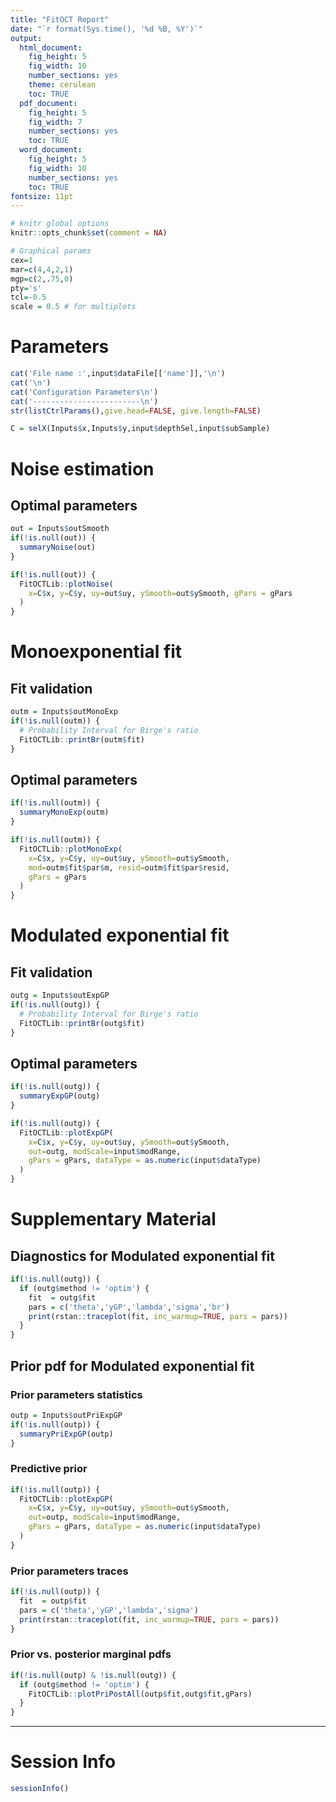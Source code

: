 ```yaml
---
title: "FitOCT Report"
date: "`r format(Sys.time(), '%d %B, %Y')`"
output:
  html_document:
    fig_height: 5
    fig_width: 10
    number_sections: yes
    theme: cerulean
    toc: TRUE
  pdf_document:
    fig_height: 5
    fig_width: 7
    number_sections: yes
    toc: TRUE
  word_document:
    fig_height: 5
    fig_width: 10
    number_sections: yes
    toc: TRUE
fontsize: 11pt
---
```


```r
# knitr global options
knitr::opts_chunk$set(comment = NA)

# Graphical params
cex=1
mar=c(4,4,2,1)
mgp=c(2,.75,0)
pty='s'
tcl=-0.5
scale = 0.5 # for multiplots
```

# Parameters

```r
cat('File name :',input$dataFile[['name']],'\n')
cat('\n')
cat('Configuration Parameters\n')
cat('------------------------\n')
str(listCtrlParams(),give.head=FALSE, give.length=FALSE)

C = selX(Inputs$x,Inputs$y,input$depthSel,input$subSample)
```


# Noise estimation

## Optimal parameters

```r
out = Inputs$outSmooth
if(!is.null(out)) {
  summaryNoise(out) 
}
```


```r
if(!is.null(out)) {
  FitOCTLib::plotNoise(
    x=C$x, y=C$y, uy=out$uy, ySmooth=out$ySmooth, gPars = gPars
  )
}
```

# Monoexponential fit

## Fit validation

```r
outm = Inputs$outMonoExp
if(!is.null(outm)) {
  # Probability Interval for Birge's ratio
  FitOCTLib::printBr(outm$fit)
}
```

## Optimal parameters

```r
if(!is.null(outm)) {
  summaryMonoExp(outm) 
}
```


```r
if(!is.null(outm)) {
  FitOCTLib::plotMonoExp(
    x=C$x, y=C$y, uy=out$uy, ySmooth=out$ySmooth,
    mod=outm$fit$par$m, resid=outm$fit$par$resid, 
    gPars = gPars
  )
}
```


# Modulated exponential fit

## Fit validation

```r
outg = Inputs$outExpGP
if(!is.null(outg)) {
  # Probability Interval for Birge's ratio
  FitOCTLib::printBr(outg$fit)
}
```

## Optimal parameters

```r
if(!is.null(outg)) {
  summaryExpGP(outg)  
}
```


```r
if(!is.null(outg)) {
  FitOCTLib::plotExpGP(
    x=C$x, y=C$y, uy=out$uy, ySmooth=out$ySmooth,
    out=outg, modScale=input$modRange, 
    gPars = gPars, dataType = as.numeric(input$dataType)
  )
}
```

# Supplementary Material

## Diagnostics for Modulated exponential fit

```r
if(!is.null(outg)) {
  if (outg$method != 'optim') {
    fit  = outg$fit
    pars = c('theta','yGP','lambda','sigma','br')
    print(rstan::traceplot(fit, inc_warmup=TRUE, pars = pars))
  }
}
```

## Prior pdf for Modulated exponential fit

### Prior parameters statistics

```r
outp = Inputs$outPriExpGP
if(!is.null(outp)) {
  summaryPriExpGP(outp)  
}
```

### Predictive prior

```r
if(!is.null(outp)) {
  FitOCTLib::plotExpGP(
    x=C$x, y=C$y, uy=out$uy, ySmooth=out$ySmooth,
    out=outp, modScale=input$modRange, 
    gPars = gPars, dataType = as.numeric(input$dataType)
  )
}
```

### Prior parameters traces

```r
if(!is.null(outp)) {
  fit  = outp$fit
  pars = c('theta','yGP','lambda','sigma')
  print(rstan::traceplot(fit, inc_warmup=TRUE, pars = pars))
}
```


### Prior vs. posterior marginal pdfs

```r
if(!is.null(outp) & !is.null(outg)) {
  if (outg$method != 'optim') {
    FitOCTLib::plotPriPostAll(outp$fit,outg$fit,gPars)
  }
}
```


******

# Session Info

```r
sessionInfo()
```
